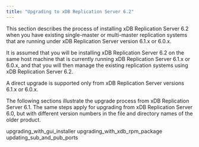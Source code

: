 ```yaml
---
title: "Upgrading to xDB Replication Server 6.2"
---
```


<div id="upgrading_to_xdb6_2" class="registered_link"></div>

This section describes the process of installing xDB Replication Server 6.2 when you have existing single-master or multi-master replication systems that are running under xDB Replication Server version 6.1.x or 6.0.x.

It is assumed that you will be installing xDB Replication Server 6.2 on the same host machine that is currently running xDB Replication Server 6.1.x or 6.0.x, and that you will then manage the existing replication systems using xDB Replication Server 6.2.

A direct upgrade is supported only from xDB Replication Server versions 6.1.x or 6.0.x.

The following sections illustrate the upgrade process from xDB Replication Server 6.1. The same steps apply for upgrading from xDB Replication Server 6.0, but with different version numbers in the file and directory names of the older product.

<div class="toctree" maxdepth="3">

upgrading_with_gui_installer upgrading_with_xdb_rpm_package updating_sub_and_pub_ports

</div>
